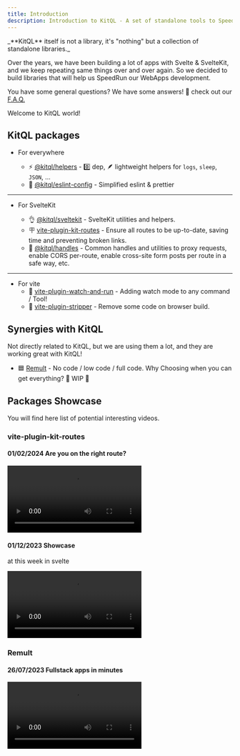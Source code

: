 ```yaml
---
title: Introduction
description: Introduction to KitQL - A set of standalone tools to SpeedRun WebApps!
---
```



<Aside type="tip">
  _**KitQL** itself is not a library, it's "nothing" but a collection of standalone libraries._
</Aside>

Over the years, we have been building a lot of apps with Svelte & SvelteKit, and we keep repeating
same things over and over again. So we decided to build libraries that will help us SpeedRun our
WebApps development.

You have some general questions? We have some answers! 🤞 check out our [F.A.Q.](/docs/faq)

<Aside type="note">Welcome to KitQL world!</Aside>

## KitQL packages

- For everywhere

  - ⚡️ [@kitql/helpers](/docs/tools/helpers) - 0️⃣ dep, 🪶 lightweight helpers for `logs`,
    `sleep`, `JSON`, ...
  - 💄 [@kitql/eslint-config](/docs/tools/eslint-config) - Simplified eslint & prettier

---

- For SvelteKit

  - 👌 [@kitql/sveltekit](/docs/tools/sveltekit) - SvelteKit utilities and helpers.
  - 🪧 [vite-plugin-kit-routes](/docs/tools/vite-plugin-kit-routes) - Ensure all routes to be
    up-to-date, saving time and preventing broken links.
  - 🔀 [@kitql/handles](/docs/tools/handles) - Common handles and utilities to proxy requests,
    enable CORS per-route, enable cross-site form posts per route in a safe way, etc.

---

- For vite
  - 👀 [vite-plugin-watch-and-run](/docs/tools/vite-plugin-watch-and-run) - Adding watch mode to
    any command / Tool!
  - 🥶 [vite-plugin-stripper](/docs/tools/vite-plugin-stripper) - Remove some code on browser
    build.

## Synergies with KitQL

Not directly related to KitQL, but we are using them a lot, and they are working great with KitQL!

- 🟦 [Remult](https://remult.dev/) - No code / low code / full code. Why Choosing when you can get
  everything? 🚧 WIP 🚧

## Packages Showcase

You will find here list of potential interesting
videos.

### **vite-plugin-kit-routes**

#### 01/02/2024 Are you on the right route?

<Video
  src="https://www.youtube.com/watch?v=K8sKpMSCOiE"
  title="KitQL - vite-plugin-kit-routes"
  ratio="16:9"
  allowfullscreen
/>

#### 01/12/2023 Showcase

at this week in svelte


<Video
  src="https://www.youtube.com/embed/GH5NxbdCZ74?start=489"
  title="KitQL - vite-plugin-kit-routes"
  ratio="16:9"
  allowfullscreen
/>

### **Remult**

#### 26/07/2023 Fullstack apps in minutes

<Video
  src="https://www.youtube.com/embed/N8d290fTzq8"
  title="remult - Fullstack apps in minutes"
  ratio="16:9"
  allowfullscreen
/>
